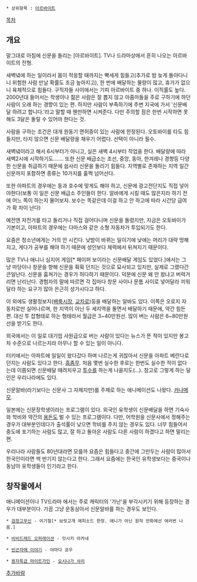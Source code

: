  * 상위항목 : [[아르바이트]]

[[목차]]
== 개요 ==
말그대로 아침에 신문을 돌리는 [아르바이트]. TV나 드라마상에서 흔히 나오는 아르바이트의 전형.

새벽녘에 하는 일이라서 몸이 적응할 때까지는 빡세게 힘들고(추가로 밤 늦게 돌아다니니 위험한 사람 만날 확률도 조금 높아지고), 한 번에 배달하는 물량이 많고, 휴가가 없으니 육체적으로 힘들다. 구직자들 사이에서는 기피 아르바이트 중 하나. 이직률도 높다. 2000년대 들어서는 학생이나 젊은 사람은 잘 뽑지 않고 아줌마들을 주로 구하기에 하던 사람이 오래 하는 경향이 있는 편. 하지만 사람이 부족하기에 주변 지국에 가서 '신문배달 하려고 합니다.'라고 말할 때 웬만하면 시켜준다. 다만 주의할 점은 한번 시작하면 못해도 3달은 돌릴 수 있어야 한다는 것. 

사람을 구하는 조건은 대개 원동기 면허증이 있는 사람에 한정된다. 오토바이를 타도 힘들지만, 타지 않으면 신문 배달량을 채우기 어렵다. 선택이 아니라 필수.

새벽녘이라고 해서 6시부터가 아니고, 실은 새벽 4시부터 작업을 한다. 배달량에 따라 새벽2시에 시작하기도……. 또한 신문 배급소는 조선, 중앙, 동아, 한겨레나 경향등 다양한 신문을 취급하기 때문에 쉽사리 신문을 돌리기 힘들다.  지역별로 존재하는 지역 일간신문까지 포함하면 종류는 10가지를 훌쩍 넘어선다.

또한 아파트의 경우에는 동과 호수에 맞게도 해야 하고, 신문에 광고전단지도 직접 넣어야한다(보통 이 일은 신문 배급소 주인들이 한다. 알바에게 시킬 때도 많은지라 하기 전에 어느 쪽이 하는지 물어보자. 보수는 똑같은데 이걸 하고 안 하고에 따라 시간당 급여가 확 차이 난다)

예전엔 자전거를 타고 돌리거나 직접 걸어다니며 신문을 돌렸지만, 지금은 오토바이가 기본이고, 아파트의 경우에는 다마스와 같은 소형 자동차가 투입되기도 한다.

요즘은 청소년에게는 거의 안 시킨다. 낮밤이 바뀌는 일이기에 낮에는 머리가 대략 멍해지고, 게다가 공부를 해야 하기 때문에 성인보다 체력에서 뒤쳐지기 때문이다.

많은 TV나 애니나 심지어 게임[* 페이퍼 보이라는 신문배달 게임도 있었다.]에서는 그냥 마당이나 창문을 향해 신문을 휙휙 던지는 것으로 묘사되고 있지만, 실제로 그랬다간 큰일난다. 신문을 훔쳐가는 경우가 허다하기 때문이다. 덕분에 신문 왜 안 왔냐고 버럭거리면 난리난다. 경험자의 말에 따르면 각 집마다 창문 사이나 문틈 사이로 넣어달라 끼워달라 하는 요구가 많아 은근히 성가시다고 하다.

이 외에도 생활정보지([[벼룩시장]], [[교차로]])등을 배달하는 알바도 있다. 이쪽은 오로지 자동차로만 실어나르며, 한 지역이 아닌 두 세지역을 돌면서 배달하기 때문에, 약간 힘든편. 대신 투 잡형태로 하는 형태라서 월급은 3~40만원선. 많이 버는 사람은 6~80만원 선을 받기도 한다.

외국에서는 이 일로 대기업 사원급으로 버는 사람이 있다는 뉴스가 뜬 적이 있지만 봉고차 수준으로 나르는지라 아무나 할 수 있는 일이 아니다.

터키에서는 아파트에 일일이 왔다갔다 하며 나르는게 귀찮아서 신문을 아파트 베란다로 던지는 사람도 있다고 한다. [[흠좀무]]. 처음 몇번 실수한 후로는 한번도 실수한 적이 없다는데 이쯤되면 신문배달 때려치우고 [[투수]]를 하는게 나을지도(…). 참고로 그렇게 하는 달인은 우리나라에도 있다.

신문알바(라기보다는 신문사 그 자체지만)를 주제로 하는 애니메이션도 나왔다. [[카나메모]].

일본에는 신문장학생이라는 프로그램이 있다. 외국인 유학생이 신문배달을 하면 기숙사와 학비와 약간의 [[용돈]]도 벌 수 있는 프로그램이다. 다만, 어학원을 신문사에서 정해주는 경우가 대부분인데다가 출석률이 낮으면 학비를 주지 않는 경우도 있다. 너무 힘들어서 중도에 포기하는 사람도 많고, 잘 하고 돌아온 사람도 다른 사람이 하겠다고 하면 말리는 편.

우리나라 사람들도 80년대라면 모를까 요즘은 힘들다고 중간에 그만두는 사람이 많아서 한국인이라면 썩 반기지 않는다고 한다. 그래서 요즘에는 한국인 유학생보다는 중국이나 동남아 유학생들이 인기라고 한다.

== 창작물에서 ==
애니메이션이나 TV드라마 에서는 주로 캐릭터의 '가난'을 부각시키기 위해 등장하는 경우가 대부분이다. 가끔 그냥 운동삼아서 신문알바를 하는 경우도 보인다. 

 * [[검정고무신]] - 이기철[* 보릿고개 에피소드 한정. 애니가 아닌 원작 만화에선 여러번 나옴.]

 * [[비비드레드 오퍼레이션]] - 잇시키 아카네

 * [[빈곤자매 이야기]] - 야마다 쿄우

 * [[용자특급 마이트가인]] - [[요시나가 사리]]

[[추가바람]]
